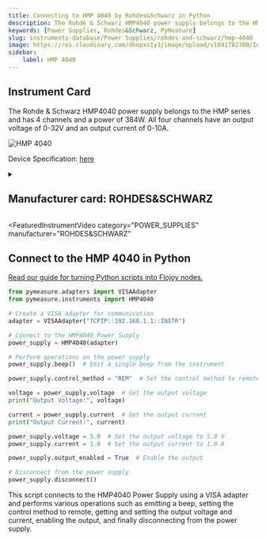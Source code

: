 ```yaml
---
title: Connecting to HMP 4040 by Rohdes&Schwarz in Python
description: The Rohde & Schwarz HMP4040 power supply belongs to the HMP series and has 4 channels and a power of 384W. All four channels have an output voltage of 0-32V and an output current of 0-10A.
keywords: [Power Supplies, Rohdes&Schwarz, PyMeasure] 
slug: instruments-database/Power Supplies/rohdes-and-schwarz/hmp-4040 
image: https://res.cloudinary.com/dhopxs1y3/image/upload/v1691782700/Instruments/Power%20Supplies/HMP-4040/HMP-4040.jpg
sidebar:
    label: HMP 4040 
---
```



## Instrument Card

The Rohde & Schwarz HMP4040 power supply belongs to the HMP series and has 4 channels and a power of 384W. All four channels have an output voltage of 0-32V and an output current of 0-10A.

![HMP 4040](https://res.cloudinary.com/dhopxs1y3/image/upload/v1691782700/Instruments/Power%20Supplies/HMP-4040/HMP-4040.jpg)

Device Specification: [here](https://www.farnell.com/datasheets/3677014.pdf)

<details style={{ marginTop: "15px"}}>
<summary><h2 style={{display:'inline'}}>Manufacturer card: ROHDES&SCHWARZ</h2></summary>

![ROHDES&SCHWARZ](https://res.cloudinary.com/dhopxs1y3/image/upload/v1692806194/Instruments/Vendor%20Logos/RohdeSchwarz.png)

Rohde & Schwarz GmbH & Co KG is an international electronics group specializing in the fields of electronic test equipment, broadcast & media, cybersecurity, radiomonitoring and radiolocation, and radiocommunication.

- Headquarters: Munich, Germany
- Yearly Revenue (millions, USD): 2500
- Vendor Website: [here](https://www.rohde-schwarz.com/ca/home_48230.html)

</details>


<FeaturedInstrumentVideo
  category="POWER_SUPPLIES"
  manufacturer="ROHDES&SCHWARZ"
></FeaturedInstrumentVideo>

## Connect to the HMP 4040 in Python

[Read our guide for turning Python scripts into Flojoy nodes.](https://docs.flojoy.ai/contribution/blocks/custom-flojoy-block/)



<Tabs>
<TabItem value="Flojoy" label="Flojoy" className="flojoy-instrument-tabs">

<NodeCardCollection category="POWER_SUPPLIES" manufacturer="Rohdes&Schwarz"></NodeCardCollection>

</TabItem>
<TabItem value="PyMeasure" label="PyMeasure">


```python
from pymeasure.adapters import VISAAdapter
from pymeasure.instruments import HMP4040

# Create a VISA adapter for communication
adapter = VISAAdapter("TCPIP::192.168.1.1::INSTR")

# Connect to the HMP4040 Power Supply
power_supply = HMP4040(adapter)

# Perform operations on the power supply
power_supply.beep()  # Emit a single beep from the instrument

power_supply.control_method = "REM"  # Set the control method to remote

voltage = power_supply.voltage  # Get the output voltage
print("Output Voltage:", voltage)

current = power_supply.current  # Get the output current
print("Output Current:", current)

power_supply.voltage = 5.0  # Set the output voltage to 5.0 V
power_supply.current = 1.0  # Set the output current to 1.0 A

power_supply.output_enabled = True  # Enable the output

# Disconnect from the power supply
power_supply.disconnect()
```

This script connects to the HMP4040 Power Supply using a VISA adapter and performs various operations such as emitting a beep, setting the control method to remote, getting and setting the output voltage and current, enabling the output, and finally disconnecting from the power supply.

</TabItem>
</Tabs>